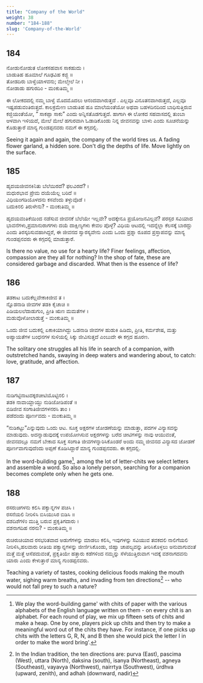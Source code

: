 ```yaml
---
title: "Company of the World"
weight: 38
number: "184-188"
slug: 'Company-of-the-World'
---
```


## 184
ನೋಡುನೋಡುತ ಲೋಕಸಹವಾಸ ಸಾಕಹುದು ।  
ಬಾಡುತಿಹ ಹೂಮಾಲೆ ಗೂಢವಿಹ ಕಜ್ಜಿ ॥  
ತೋಡದಿರು ಬಾಳ್ವೆಯಾಳವನು; ಮೇಲ್ಮೇಲೆ ನೀ ।  
ನೋಡಾಡು ಹಗುರದಿಂ - ಮಂಕುತಿಮ್ಮ ॥

ಈ ಲೋಕದದಲ್ಲಿ ನಮ್ಮ ಬಾಳ್ವೆ ಮೊದಮೊದಲು ಆನಂದವಾಗಿರುತ್ತದೆ . ಎಲ್ಲವೂ ವಿನೂತನವಾಗಿರುತ್ತದೆ, ಎಲ್ಲವೂ ಇಷ್ಟಪಡುವಂತಿರುತ್ತದೆ. ಕಾಲಕ್ರಮೇಣ ಬಾಡುತಿಹ ಹೂ ಮಾಲೆಯಂತೆಯೋ ಅಥವಾ ಬಹಳದಿನದಿಂದ ಬಾಧಿಸುತ್ತಿರುವ ಕಜ್ಜಿಯಂತೆಯೋ, ” ಸಾಕಪ್ಪಾ ಸಾಕು” ಎಂದು ಅನ್ನಿಸತೊಡಗುತ್ತದೆ. ಹಾಗಾಗಿ ಈ ಲೋಕದ ಸಹವಾಸದಲ್ಲಿ ತುಂಬಾ ಆಳವಾಗಿ ಇಳಿಯದೆ, ಮೇಲೆ ಮೇಲೆ ಹಗುರವಾಗಿ ಓಡಾಡಿಕೊಂಡು ನಿನ್ನ ಜೀವನವನ್ನು ಬಾಳು ಎಂದು ಸೂಚನೆಯನ್ನು ಕೊಡುತ್ತಾರೆ ಮಾನ್ಯ ಗುಂಡಪ್ಪನವರು ನಮಗೆ ಈ ಕಗ್ಗದಲ್ಲಿ.

Seeing it again and again, the company of the world tires us. A fading flower garland, a hidden sore. Don't dig the depths of life. Move lightly on the surface.

## 185
ಹೃದಯಜೀವನಕಿನಿತು ಬೆಲೆಯಿರದೆ? ಫಲವಿರದೆ? ।  
ಮಧುರಭಾವ ಪ್ರೇಮ ದಯೆಯೆಲ್ಲ ಬರಿದೆ ॥  
ವಿಧಿಯಂಗಡಿಯೊಳದನು ಕಸವೆಂದು ತಳ್ಳುವೊಡೆ ।  
ಬದುಕಿನಲಿ ತಿರುಳೇನು? - ಮಂಕುತಿಮ್ಮ ॥

ಹೃದಯವಂತಿಕೆಯಿಂದ ನಡೆಸುವ ಜೀವನಕೆ ಬೆಲೆಯೇ ಇಲ್ಲವೇ? ಅದಕ್ಕೇನೂ ಪ್ರಯೋಜನವಿಲ್ಲವೆ? ಪರಸ್ಪರ ಸವಿಯಾದ ಭಾವನೆಗಳು,ಪ್ರಮಾನುರಾಗಗಳು ದಯೆ ದಾಕ್ಷಿಣ್ಯಗಳು ಕೇವಲ ಪೊಳ್ಳೆ? ವಿಧಿಯ ಆಟದಲ್ಲಿ ಇದನ್ನೆಲ್ಲಾ ಕೆಲಸಕ್ಕೆ ಬಾರದ್ದು ಎಂದು ತಿರಸ್ಕರಿಸುವಹಾಗಿದ್ದರೆ, ಈ ಜೀವನದ ಸ್ವಾರಸ್ಯವೇನು ಎಂದು ಒಂದು ಪ್ರಶ್ನಾ ರೂಪದ ಪ್ರಸ್ತಾಪವನ್ನು ಮಾನ್ಯ ಗುಂಡಪ್ಪನವರು ಈ ಕಗ್ಗದಲ್ಲಿ ಮಾಡುತ್ತಾರೆ.

Is there no value, no use for a hearty life? Finer feelings, affection, compassion are they all for nothing? In the shop of fate, these are considered garbage and discarded. What then is the essence of life?

## 186
ತಡಕಾಟ ಬದುಕೆಲ್ಲವೇಕಾಕಿಜೀವ ತ ।  
ನ್ನೊಡನಾಡಿ ಜೀವಗಳ ತಡಕಿ ಕೈಚಾಚಿ ॥  
ಪಿಡಿಯಲಲೆದಾಡುಗುಂ, ಪ್ರೀತಿ ಋಣ ಮಮತೆಗಳ ।  
ಮಡುವೊಳೋಲಾಡುತ್ತೆ - ಮಂಕುತಿಮ್ಮ ॥

ಒಂದು ಜೀವ ಬದುಕಲ್ಲಿ ಏಕಾಕಿಯಾಗಿದ್ದು ಒಡನಾಡಿ ಜೀವಗಳ ಹುಡುಕಿ ಹಿಡಿದು, ಪ್ರೀತಿ, ಕರ್ಮಶೇಷ, ಮತ್ತು ಅಪ್ಯಾಯತೆಗಳ ಬಂಧನಗಳ ಸುಳಿಯಲ್ಲಿ ಸಿಕ್ಕು ಜೀವಿಸುತ್ತದೆ ಎಂಬುದೇ ಈ ಕಗ್ಗದ ಹೂರಣ.

The solitary one struggles all his life in search of a companion, with outstretched hands, swaying in deep waters and wandering about, to catch: love, gratitude, and affection.

## 187
ನುಡಿಗಟ್ಟಿನಾಟದಕ್ಕರಚೀಟಿಯೊಟ್ಟಿನಲಿ ।  
ತಡಕಿ ನಾವಾಯ್ದಾಯ್ದು ನುಡಿಜೋಡಿಪಂತೆ ॥  
ಬಿಡಿಜೀವ ಸಂಗಾತಿಜೀವಗಳನರಸಿ ತಾಂ ।  
ಪಡೆದಂದು ಪೂರ್ಣವದು - ಮಂಕುತಿಮ್ಮ ॥

“ನುಡಿಕಟ್ಟು”ಎನ್ನುವುದು ಒಂದು ಆಟ. ಸೂಕ್ತ ಅಕ್ಷರಗಳ ಜೋಡಣೆಯನ್ನು ಮಾಡುತ್ತಾ, ಪದಗಳ ವಿನ್ಯಾಸವನ್ನು ಮಾಡುವುದು. ಅದನ್ನಾಡುವುದಕ್ಕೆ ಉಪಯೋಗಿಸುವ ಅಕ್ಷರಗಳನ್ನು ಬರೆದ ಚೀಟಿಗಳನ್ನು ನಾವು ಆಯುವಂತೆ, ಜೀವನದಲ್ಲೂ ನಮಗೆ ಬೇಕಾದ ಸೂಕ್ತ ಸಂಗಾತಿ ಜೀವಗಳನ್ನಾರಿಸಿಕೊಂಡರೆ ಅಂದು ನಮ್ಮ ಜೀವನದ ವಿನ್ಯಾಸದ ಜೋಡಣೆ ಪೂರ್ಣವಾಗುವುದೆಂದು ಅಪ್ಪಣೆ ಕೊಡಿಸಿದ್ದಾರೆ ಮಾನ್ಯ ಗುಂಡಪ್ಪನವರು. ಈ ಕಗ್ಗದಲ್ಲಿ.

In the word-building game[^70], among the lot of letter-chits we select letters and assemble a word. So also a lonely person, searching for a companion becomes complete only when he gets one.

## 188
ರಸರುಚಿಗಳನು ಕಲಿಸಿ ಪಕ್ವಾನ್ನಗಳ ಪಚಿಸಿ ।  
ರಸನೆಯಲಿ ನೀರಿಳಿಸಿ ಬಿಸಿಯುಸಿರ ಬಿಡಿಸಿ ॥  
ದಶದಿಶೆಗಳಿಂ ಮುತ್ತಿ ಬರುವ ಪ್ರಕೃತಿಗದಾರು ।  
ವಶನಾಗದಿಹ ನರನು? - ಮಂಕುತಿಮ್ಮ ॥

ರುಚಿರುಚಿಯಾದ ರಸಭರಿತವಾದ ಅಡುಗೆಗಳನ್ನು ಮಾಡಲು ಕಲಿಸಿ, ಇವುಗಳನ್ನು ಸವಿಯುವ ತವಕದಲಿ ನಾಲಿಗೆಯಲಿ ನೀರಿಳಿಸಿ,ಹಲವಾರು ರೀತಿಯ ಪಕ್ವಾನ್ನಗಳನ್ನು ಜೀರ್ಣಿಸಿಕೊಂಡು, ಜಿಹ್ವಾ ಚಾಪಲ್ಯವನ್ನು ತೀರಿಸಿಕೊಳ್ಳಲು ಅನುವಾಗುವಂತೆ ಮತ್ತೆ ಮತ್ತೆ ಆಸೆಪದುವಂತೆ, ಪ್ರಕೃತಿಯೇ ಹತ್ತಾರು ಕಡೆಗಳಿಂದ ನಮ್ಮನ್ನು ಸೆಳೆಯುತ್ತಿರುವಾಗ ಇದಕ್ಕೆ ವಶನಾಗದವನು ಯಾರು ಎಂದು ಕೇಳುತ್ತಾರೆ ಮಾನ್ಯ ಗುಂಡಪ್ಪನವರು.

Teaching a variety of tastes, cooking delicious foods making the mouth water, sighing warm breaths, and invading from ten directions[^71] -- who would not fall prey to such a nature?

[^70]: We play the word-building game' with chits of paper with the various alphabets of the English language written on them - on every chit is an alphabet. For each round of play, we mix up fifteen sets of chits and make a heap. One by one, players pick up chits and then try to make a meaningful word out of the chits they have. For instance, if one picks up chits with the letters G, R, N, and B then she would pick the letter I in order to make the word bring'.
[^71]: In the Indian tradition, the ten directions are: purva (East), pascima (West), uttara
(North), daksina (south), isanya (Northeast), agneya (Southeast), vayavya (Northwest),
nairrtya (Southwest), ürdhva (upward, zenith), and adhah (downward, nadir)